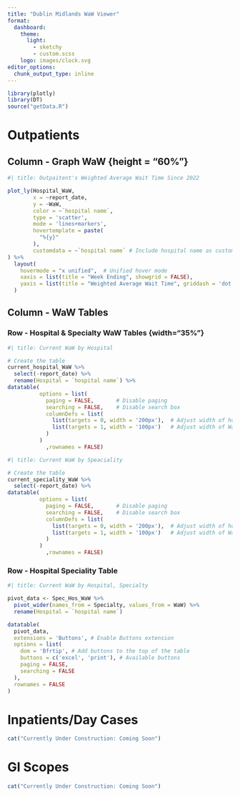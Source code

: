 ```yaml
---
title: "Dublin Midlands WaW Viewer"
format: 
  dashboard:
    theme:
      light: 
        - sketchy
        - custom.scss
    logo: images/clock.svg
editor_options: 
  chunk_output_type: inline
---
```


```r
library(plotly)
library(DT)
source("getData.R")
```


# Outpatients

## Column - Graph WaW {height = "60%"}

```r
#| title: Outpaitent's Weighted Average Wait Time Since 2022

plot_ly(Hospital_WaW, 
        x = ~report_date, 
        y = ~WaW, 
        color = ~`hospital name`, 
        type = 'scatter', 
        mode = 'lines+markers',
        hovertemplate = paste(
          "%{y}"
        ),
        customdata = ~`hospital name` # Include hospital name as custom data
) %>% 
  layout(
    hovermode = "x unified",  # Unified hover mode
    xaxis = list(title = "Week Ending", showgrid = FALSE),
    yaxis = list(title = "Weighted Average Wait Time", griddash = 'dot') # Transparent paper
  )


```

## Column - WaW Tables {height="30%"}

### Row - Hospital & Specialty WaW Tables {width="35%"} {.tabset}
```r
#| title: Current WaW by Hospital

# Create the table
current_hospital_WaW %>% 
  select(-report_date) %>% 
  rename(Hospital = `hospital name`) %>% 
datatable(
          options = list(
            paging = FALSE,       # Disable paging
            searching = FALSE,    # Disable search box
            columnDefs = list(
              list(targets = 0, width = '200px'),  # Adjust width of hospital name column
              list(targets = 1, width = '100px')   # Adjust width of WaW column
            )
          )
            ,rownames = FALSE)

```

```r
#| title: Current WaW by Speaciality

# Create the table
current_speciality_WaW %>% 
  select(-report_date) %>% 
datatable(
          options = list(
            paging = FALSE,       # Disable paging
            searching = FALSE,    # Disable search box
            columnDefs = list(
              list(targets = 0, width = '200px'),  # Adjust width of hospital name column
              list(targets = 1, width = '100px')   # Adjust width of WaW column
            )
          )
            ,rownames = FALSE)
```


### Row - Hospital Speciality Table {width="65%"}

```r
#| title: Current WaW by Hospital, Specialty

pivot_data <- Spec_Hos_WaW %>%
  pivot_wider(names_from = Specialty, values_from = WaW) %>% 
  rename(Hospital = `hospital name`)

datatable(
  pivot_data,
  extensions = 'Buttons', # Enable Buttons extension
  options = list(
    dom = 'Bfrtip', # Add buttons to the top of the table
    buttons = c('excel', 'print'), # Available buttons
    paging = FALSE,
    searching = FALSE
  ),
  rownames = FALSE
)

```

# Inpatients/Day Cases

```r
cat("Currently Under Construction: Coming Soon")
```


# GI Scopes

```r
cat("Currently Under Construction: Coming Soon")
```


